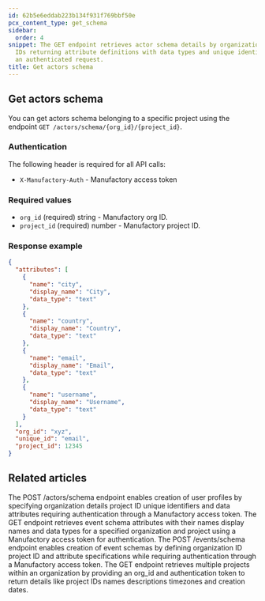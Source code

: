 ```yaml
---
id: 62b5e6eddab223b134f931f769bbf50e
pcx_content_type: get_schema
sidebar:
  order: 4
snippet: The GET endpoint retrieves actor schema details by organization and project
  IDs returning attribute definitions with data types and unique identifiers through
  an authenticated request.
title: Get actors schema
---
```


## Get actors schema

You can get actors schema belonging to a specific project using the endpoint `GET /actors/schema/{org_id}/{project_id}`.

### Authentication

The following header is required for all API calls:
- `X-Manufactory-Auth` - Manufactory access token


### Required values

- `org_id` (required) string - Manufactory org ID.
- `project_id` (required) number - Manufactory project ID.


### Response example

```json
{
  "attributes": [
    {
      "name": "city",
      "display_name": "City",
      "data_type": "text"
    },
    {
      "name": "country",
      "display_name": "Country",
      "data_type": "text"
    },
    {
      "name": "email",
      "display_name": "Email",
      "data_type": "text"
    },
    {
      "name": "username",
      "display_name": "Username",
      "data_type": "text"
    }
  ],
  "org_id": "xyz",
  "unique_id": "email",
  "project_id": 12345
}
```


## Related articles
<CardGrid>
<LinkTitleCard header="<b>Actors > Create actors schema</b>" href="/products/manufactory/actors/create_schema/" > The POST /actors/schema endpoint enables creation of user profiles by specifying organization details project ID unique identifiers and data attributes requiring authentication through a Manufactory access token. </LinkTitleCard>
<LinkTitleCard header="<b>Events > Get events schema</b>" href="/products/manufactory/events/get_schema/" > The GET endpoint retrieves event schema attributes with their names display names and data types for a specified organization and project using a Manufactory access token for authentication. </LinkTitleCard>
<LinkTitleCard header="<b>Events > Create events schema</b>" href="/products/manufactory/events/create_schema/" > The POST /events/schema endpoint enables creation of event schemas by defining organization ID project ID and attribute specifications while requiring authentication through a Manufactory access token. </LinkTitleCard>
<LinkTitleCard header="<b>Projects > Get all projects</b>" href="/products/manufactory/projects/get_projects/" > The GET endpoint retrieves multiple projects within an organization by providing an org_id and authentication token to return details like project IDs names descriptions timezones and creation dates. </LinkTitleCard>
</CardGrid>
